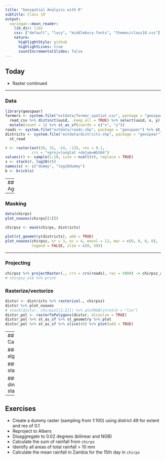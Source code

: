 ```yaml
---
title: "Geospatial Analysis with R"
subtitle: Class 19
output:
  xaringan::moon_reader:
    lib_dir: libs
    css: ["default", "lucy", "middlebury-fonts", "themes/class18.css"]
    nature:
      highlightStyle: github
      highlightLines: true
      countIncrementalSlides: false
---
```


## Today

- Raster continued

---

### Data
```r
library(geospaar)
farmers <- system.file("extdata/farmer_spatial.csv", package = "geospaar") %>%
  read_csv %>% distinct(uuid, .keep_all = TRUE) %>% select(uuid, x, y) %>% 
  mutate(count = 1) %>% st_as_sf(coords = c("x", "y"))
roads <- system.file("extdata/roads.shp", package = "geospaar") %>% st_read
districts <- system.file("extdata/districts.shp", package = "geospaar") %>%
  st_read

r <- raster(ext(30, 31, -14, -13), res = 0.1, 
            crs = "+proj=longlat +datum=WGS84")
values(r) <- sample(1:10, size = ncell(r), replace = TRUE)
s <- stack(r, log10(r))
names(s) <- c("dummy", "log10dummy")
b <- brick(s)
```

---
## Pre-processing
### Aggregating/disaggregating
```r
aggregate(b, factor = 2) %>% plot
disaggregate(b, factor = 2) %>% plot
```

---

### Masking
```r
data(chirps)
plot_noaxes(chirps[[1]])

chirpsz <- mask(chirps, districts)

plot(st_geometry(districts), add = TRUE)
plot_noaxes(chirpsz, nr = 3, nc = 4, maxnl = 12, mar = c(0, 0, 0, 0), 
            legend = FALSE, zlim = c(0, 50))
```

---

### Projecting
```r
chirpsz %>% projectRaster(., crs = crs(roads), res = 5000) -> chirpsz_alb
# chirpsz_alb %>% print
```

### Rasterize/vectorize
```r
distsr <- districts %>% rasterize(., chirpsz)
distsr %>% plot_noaxes
# stack(distsr, chirpsz[[1:2]]) %>% plotRGB(stretch = "lin")
distsr_pol <- rasterToPolygons(distsr, dissolve = TRUE)
distsr_pol %>% st_as_sf %>% st_geometry %>% plot
distsr_pol %>% st_as_sf %>% slice(49) %>% plot(add = TRUE)
```

---
## Calculations

### raster algebra
```r
b[[1]] * b[[2]]
(((chirpsz[[1]] > 0) * 10) + ((chirpsz[[1]] == 0) + 1)) %>% plot() 
```

### statistics
```r
cellStats(chirpsz[[1]], mean)
cellStats(chirpsz[[1]], range)
cellStats(chirpsz[[1]], summary)
```

### z dimension stats
```r
calc(chirpsz, range) %>% plot()
```

---
## Exercises

- Create a dummy raster (sampling from 1:100) using district 49 for extent and res of 0.1
- Reproject to Albers
- Disaggregate to 0.02 degrees (bilinear and NGB)
- Calculate the sum of rainfall from `chirps`
- Identify all areas of total rainfall > 10 mm
- Calculate the mean rainfall in Zambia for the 15th day in `chirps`

<!-- --- -->
<!-- ## Exercises -->
<!-- ### Dummy raster using District 49 -->
<!-- ```{r, eval = FALSE} -->
<!-- r <- raster(extent(districts %>% slice(49)), res = 0.1,  -->
<!--             crs = "+proj=longlat +datum=WGS84") -->
<!-- values(r) <- sample(1:100, size = ncell(r), replace = TRUE) -->
<!-- par(mar = rep(0, 4)) -->
<!-- plot(st_geometry(districts)) -->
<!-- plot(r, add = TRUE) -->
<!-- # plot(as_Spatial(districts %>% slice(49)), add = TRUE) -->
<!-- ``` -->

<!-- ### Reproject -->
<!-- ```{r, eval = FALSE} -->
<!-- ralb <- projectRaster(r, crs = crs(roads), res = 5000) -->
<!-- par(mar = rep(0, 4)) -->
<!-- st_transform(districts, crs = st_crs(roads)) %>% st_geometry() %>% plot() -->
<!-- plot(ralb, add = TRUE) -->

<!-- ralb2 <- projectRaster(r, crs = crs(roads), res = 5000, method = "ngb") -->
<!-- par(mar = rep(0, 4)) -->
<!-- st_transform(districts, crs = st_crs(roads)) %>% st_geometry() %>% plot() -->
<!-- plot(ralb, add = TRUE) -->

<!-- par(mar = rep(0, 4), mfrow = c(1, 3)) -->
<!-- districts %>% st_geometry() %>% plot() -->
<!-- plot(r, add = TRUE) -->
<!-- districts %>% slice(49) %>% #st_geometry() %>%  -->
<!--   plot(add = TRUE, fill = "transparent") -->
<!-- for(i in list(ralb, ralb2)) { -->
<!--   st_transform(districts, crs = st_crs(roads)) %>% st_geometry() %>% plot() -->
<!--   plot(i, add = TRUE) -->
<!--   st_transform(districts, crs = st_crs(roads)) %>% st_geometry() %>%  -->
<!--     plot(add = TRUE) -->
<!-- } -->
<!-- ``` -->

<!-- --- -->
<!-- ## Exercises -->
<!-- ### Disaggregate to 0.02 degrees (bilinear and NGB) -->

<!-- ```{r, eval = FALSE} -->
<!-- r02 <- disaggregate(r, fact = 5) -->
<!-- r02b <- disaggregate(r, fact = 5, method = "bilinear") -->
<!-- plot_noaxes(stack(r02, r02b), nr = 1, nc = 2) -->

<!-- par(mfrow = c(1, 2)) -->
<!-- plot_noaxes(crop(dem, r)) -->
<!-- plot_noaxes(disaggregate(crop(dem, r), fact = 4, method = "bilinear")) -->
<!-- ``` -->

<!-- --- -->
<!-- ## Exercises -->
<!-- ### Sum of rainfall from `chirps` -->
<!-- ```{r, eval=FALSE} -->
<!-- data("chirps") -->
<!-- rainsum <- calc(chirps, fun = sum) -->
<!-- plot_noaxes(rainsum) -->
<!-- plot(st_geometry(districts), add = TRUE) -->
<!-- ``` -->

<!-- ### Rainfall > 10 mm -->
<!-- ```{r, eval=FALSE} -->
<!-- plot_noaxes(rainsum > 10) -->
<!-- plot(st_geometry(districts), add = TRUE) -->
<!-- plot_noaxes(stack(rainsum > 10, rainsum > 50, rainsum > 100), nr = 1) -->
<!-- stack(lapply(c(10, 50, 100), function(x) rainsum > x)) %>% plot_noaxes(nr = 1) -->

<!-- # cellStats(rainsum, max) -->
<!-- plot_noaxes(cut(rainsum, breaks = seq(0, 200, 50))) -->
<!-- cut(rainsum, breaks = c(0, 10, 50, 100)) %>%  -->
<!--   # is.na(.) %>%  -->
<!--   plot -->
<!-- cut(rainsum, breaks = c(0, 10, 50, 100, 200), include.lowest = TRUE) %>% -->
<!--   # is.na(.) %>%  -->
<!--   plot_noaxes -->
<!-- ``` -->

<!-- Can you add a categorical legend?  -->

<!-- --- -->
<!-- ## Exercises -->
<!-- ### Calculate the mean rainfall in Zambia for the 15th day in `chirps` -->
<!-- ```{r, eval = FALSE} -->
<!-- rainmu <- cellStats(chirps[[15]], mean) -->
<!-- plot_noaxes(chirps[[15]],  -->
<!--             main = paste("Mean rainfall =", round(rainmu, 3), "mm")) -->
<!-- plot(st_geometry(districts), add = TRUE) -->
<!-- ``` -->

<!-- --- -->
<!-- # Moving on -->
<!-- ## The `Raster*` class -->
<!-- - accessing slots -->
<!-- ```{r, eval = FALSE} -->
<!-- str(districts) -->
<!-- str(chirpsz[[1]]) -->
<!-- districts$geometry -->
<!-- chirpsz[[1]]@file@name -->
<!-- slot(slot(chirpsz[[1]], "file"), "nodatavalue") -->

<!-- ``` -->

<!-- --- -->
<!-- ## Calculations and statistics -->
<!-- ```{r, echo=FALSE} -->
<!-- chirpsz <- mask(chirps, mask = districts) -->
<!-- ``` -->

<!-- - raster algebra -->
<!-- ```{r, eval = FALSE} -->
<!-- chirpsz <- mask(chirps, mask = districts) -->
<!-- (chirpsz[[1]] + chirpsz[[2]]) %>% plot_noaxes -->
<!-- (1 + 1.456 * chirpsz[[nlayers(chirpsz)]]) %>% plot_noaxes -->
<!-- (1 + 1.456 * chirpsz) %>% plot_noaxes -->
<!-- ``` -->

<!-- - statistics: The mean rainfall value is `r round(cellStats(chirpsz[[1]], mean), 3)` -->

<!-- ```{r, eval = FALSE} -->
<!-- cellStats(chirpsz[[1]], mean) -->
<!-- cellStats(chirpsz[[1]], range) -->
<!-- cellStats(chirpsz[[1]], sd) -->
<!-- sapply(c(mean, range, sd), function(x) cellStats(chirpsz[[1]], x))  -->
<!-- sapply(c("mean", "range", "sd"), function(x) cellStats(chirpsz[[1]], x))  -->
<!-- sapply(c("mean", "range", "sd"), function(x) cellStats(chirpsz, x))  -->
<!-- ``` -->

<!-- - focal -->
<!-- ```{r, eval = FALSE} -->
<!-- mat <- matrix(rep(1, 9), nrow = 3, ncol = 3) -->
<!-- focal(chirpsz[[1]], w = mat, fun = mean) %>% plot_noaxes -->
<!-- focal(chirpsz[[1]], w = mat, fun = mean, na.rm = TRUE) %>% plot_noaxes -->
<!-- focal(chirpsz[[1]], w = mat / 9, fun = sum) %>% plot_noaxes -->
<!-- focal(chirpsz[[1]], w = mat / 9, fun = sum, na.rm = TRUE) %>% plot_noaxes -->
<!-- ``` -->

<!-- --- -->
<!-- - zonal -->
<!-- ```{r, eval = FALSE} -->
<!-- distsr <- districts %>% mutate(ID = 1:nrow(.)) %>%  -->
<!--   rasterize(x = ., y = raster(extent(chirpsz), res = 0.05), field = "ID") -->
<!-- zonal(x = chirpsz[[1]], z = distsr) %>% as.data.frame %>%  -->
<!--   subs(x = distsr, y = .) %>% plot_noaxes -->
<!-- ``` -->

<!-- --- -->

<!-- - z dimension stats -->
<!-- ```{r, eval = FALSE} -->
<!-- calc(chirpsz, mean) %>% plot_noaxes -->
<!-- calc(chirpsz, sd) %>% plot_noaxes -->
<!-- stack(lapply(c(mean, sd), function(x) calc(chirpsz, fun = x))) %>%  -->
<!--   plot_noaxes -->

<!-- # regression -->
<!-- time <- 1:nlayers(chirpsz) -->
<!-- fun <- function(x) { -->
<!--   if(any(is.na(x))) { -->
<!--     o <- NA -->
<!--   } else { -->
<!--     o <- lm(x ~ time)$coefficients[2]   -->
<!--   } -->
<!--   o -->
<!-- } -->
<!-- chirpsz_reg <- calc(chirpsz, fun = fun) -->
<!-- chirpsz_reg %>% plot_noaxes -->

<!-- quartz(height = 7, width = 10) -->
<!-- plot_noaxes(chirpsz, nr = 5, nc = 6, maxnl = 30) -->
<!-- stars::st_as_stars(chirpsz) %>%  -->
<!--   plot(breaks = seq(0, 20, 2), col = rev(terrain.colors(10))) -->
<!-- ``` -->
<!-- --- -->
<!-- ## Exercises -->

<!-- - From `chirpsz`, create a categorical raster (`raincat`) containing legend with "low", "medium", "high" rainfall from `raintot`, wherein the low is areas with rainfall < 50 mm, medium is 50-100 m, and high is rainfall > 100 mm -->
<!-- - Calculate the local standard deviation of `raintot` in a 5X5 moving window. Remove NAs from the calculation so the boundaries are not shrunk -->
<!-- - Calculate the average elevation and slope in each district of Zambia -->
